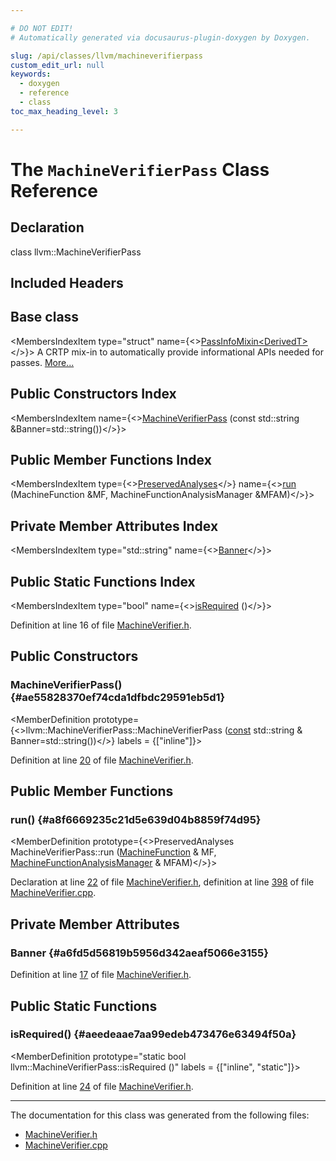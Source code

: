 ```yaml
---

# DO NOT EDIT!
# Automatically generated via docusaurus-plugin-doxygen by Doxygen.

slug: /api/classes/llvm/machineverifierpass
custom_edit_url: null
keywords:
  - doxygen
  - reference
  - class
toc_max_heading_level: 3

---
```





# The `MachineVerifierPass` Class Reference

<DoxygenPage pluginConfig={pluginConfig}>



## Declaration

<CodeBlock>class llvm::MachineVerifierPass</CodeBlock>

## Included Headers

<IncludesList>
<IncludesListItem
  filePath="llvm/CodeGen/MachineVerifier.h"
  permalink="/docs/api/files/include/include/llvm/include/llvm/codegen/machineverifier-h"
  isLocal="true" />
</IncludesList>

## Base class

<MembersIndex>

<MembersIndexItem
  type="struct"
  name={<><a href="/docs/api/structs/llvm/passinfomixin">PassInfoMixin&lt;DerivedT&gt;</a></>}>
A CRTP mix-in to automatically provide informational APIs needed for passes. <a href="/docs/api/structs/llvm/passinfomixin/#details">More...</a>
</MembersIndexItem>

</MembersIndex>

## Public Constructors Index

<MembersIndex>

<MembersIndexItem
  name={<><a href="#ae55828370ef74cda1dfbdc29591eb5d1">MachineVerifierPass</a> (const std::string &amp;Banner=std::string())</>}>
</MembersIndexItem>

</MembersIndex>

## Public Member Functions Index

<MembersIndex>

<MembersIndexItem
  type={<><a href="/docs/api/classes/llvm/preservedanalyses">PreservedAnalyses</a></>}
  name={<><a href="#a8f6669235c21d5e639d04b8859f74d95">run</a> (MachineFunction &amp;MF, MachineFunctionAnalysisManager &amp;MFAM)</>}>
</MembersIndexItem>

</MembersIndex>

## Private Member Attributes Index

<MembersIndex>

<MembersIndexItem
  type="std::string"
  name={<><a href="#a6fd5d56819b5956d342aeaf5066e3155">Banner</a></>}>
</MembersIndexItem>

</MembersIndex>

## Public Static Functions Index

<MembersIndex>

<MembersIndexItem
  type="bool"
  name={<><a href="#aeedeaae7aa99edeb473476e63494f50a">isRequired</a> ()</>}>
</MembersIndexItem>

</MembersIndex>


Definition at line 16 of file <a href="/docs/api/files/include/include/llvm/include/llvm/codegen/machineverifier-h">MachineVerifier.h</a>.

<SectionDefinition>

## Public Constructors

### MachineVerifierPass() {#ae55828370ef74cda1dfbdc29591eb5d1}

<MemberDefinition
  prototype={<>llvm::MachineVerifierPass::MachineVerifierPass (<a href="/docs/api/files/lib/lib/target/lib/target/aarch64/aarch64promoteconstant-cpp/#a90f8350fecae261c25be85d38b451bff">const</a> std::string &amp; Banner=std::string())</>}
  labels = {["inline"]}>

Definition at line <a href="/docs/api/files/include/include/llvm/include/llvm/codegen/machineverifier-h/#l00020">20</a> of file <a href="/docs/api/files/include/include/llvm/include/llvm/codegen/machineverifier-h">MachineVerifier.h</a>.
</MemberDefinition>

</SectionDefinition>

<SectionDefinition>

## Public Member Functions

### run() {#a8f6669235c21d5e639d04b8859f74d95}

<MemberDefinition
  prototype={<>PreservedAnalyses MachineVerifierPass::run (<a href="/docs/api/classes/llvm/machinefunction">MachineFunction</a> &amp; MF, <a href="/docs/api/namespaces/llvm/#a064825a8817522ca733ac413a7122d36">MachineFunctionAnalysisManager</a> &amp; MFAM)</>}>

Declaration at line <a href="/docs/api/files/include/include/llvm/include/llvm/codegen/machineverifier-h/#l00022">22</a> of file <a href="/docs/api/files/include/include/llvm/include/llvm/codegen/machineverifier-h">MachineVerifier.h</a>, definition at line <a href="/docs/api/files/lib/lib/codegen/machineverifier-cpp/#l00398">398</a> of file <a href="/docs/api/files/lib/lib/codegen/machineverifier-cpp">MachineVerifier.cpp</a>.
</MemberDefinition>

</SectionDefinition>

<SectionDefinition>

## Private Member Attributes

### Banner {#a6fd5d56819b5956d342aeaf5066e3155}

<MemberDefinition
  prototype="std::string llvm::MachineVerifierPass::Banner">

Definition at line <a href="/docs/api/files/include/include/llvm/include/llvm/codegen/machineverifier-h/#l00017">17</a> of file <a href="/docs/api/files/include/include/llvm/include/llvm/codegen/machineverifier-h">MachineVerifier.h</a>.
</MemberDefinition>

</SectionDefinition>

<SectionDefinition>

## Public Static Functions

### isRequired() {#aeedeaae7aa99edeb473476e63494f50a}

<MemberDefinition
  prototype="static bool llvm::MachineVerifierPass::isRequired ()"
  labels = {["inline", "static"]}>

Definition at line <a href="/docs/api/files/include/include/llvm/include/llvm/codegen/machineverifier-h/#l00024">24</a> of file <a href="/docs/api/files/include/include/llvm/include/llvm/codegen/machineverifier-h">MachineVerifier.h</a>.
</MemberDefinition>

</SectionDefinition>

<hr/>

The documentation for this class was generated from the following files:

<ul>
<li><a href="/docs/api/files/include/include/llvm/include/llvm/codegen/machineverifier-h">MachineVerifier.h</a></li>
<li><a href="/docs/api/files/lib/lib/codegen/machineverifier-cpp">MachineVerifier.cpp</a></li>
</ul>

</DoxygenPage>
